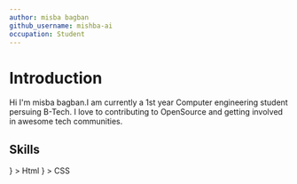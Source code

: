 ```yaml
---
author: misba bagban
github_username: mishba-ai
occupation: Student
---
```


# Introduction

Hi I'm misba bagban.I am currently a 1st year Computer engineering student persuing B-Tech.
I love to contributing to OpenSource and getting involved in awesome tech communities.

## Skills

<Skills>
  <Skill
    name="html"
   icon={
   <svg xmlns="http://www.w3.org/2000/svg" class="icon icon-tabler icon-tabler-brand-html5" width="24" height="24" viewBox="0 0 24 24" stroke-width="2" stroke="currentColor" fill="none" stroke-linecap="round" stroke-linejoin="round">
   <title>html</title>
   <path stroke="none" d="M0 0h24v24H0z" fill="none"></path>
   <path d="M20 4l-2 14.5l-6 2l-6 -2l-2 -14.5z"></path>
   <path d="M15.5 8h-7l.5 4h6l-.5 3.5l-2.5 .75l-2.5 -.75l-.1 -.5"></path>
</svg>
}
  >
   Html
  </Skill>
  <Skill
    name="CSS"
 icon={ 
 <svg xmlns="http://www.w3.org/2000/svg" class="icon icon-tabler icon-tabler-brand-css3" width="24" height="24" viewBox="0 0 24 24" stroke-width="2" stroke="currentColor" fill="none" stroke-linecap="round" stroke-linejoin="round">
 <title>CSS</title>
   <path stroke="none" d="M0 0h24v24H0z" fill="none"></path>
   <path d="M20 4l-2 14.5l-6 2l-6 -2l-2 -14.5z"></path>
   <path d="M8.5 8h7l-4.5 4h4l-.5 3.5l-2.5 .75l-2.5 -.75l-.1 -.5"></path>
</svg>
}
  >
    CSS
  </Skill>
</Skills>


